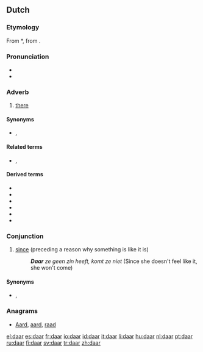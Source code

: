 ==Dutch==
===Etymology===
From {{etyl|odt|nl}} *{{term||thar|lang=odt}}, from {{proto|Germanic|þar|lang=nl}}.

===Pronunciation===
* {{IPA|/daːr/|lang=nl}}
* {{audio|Nl-daar.ogg|audio}}

===Adverb===
{{infl|nl|adverb|cat2=demonstrative adverbs}}

# [[there]]

====Synonyms====
*{{l|nl|ginds}}, {{l|nl|ginder}}

====Related terms====
*{{l|nl|hier}}, {{l|nl|er}}

====Derived terms====
{{top4}}
*{{l|nl|daarbij}}
*{{l|nl|daarom}}
*{{l|nl|daarvan}}
*{{l|nl|daarnaast}}
*{{l|nl|daarover}}
*{{l|nl|daaromheen}}
{{bottom}}

===Conjunction===
{{infl|nl|conjunction}}

# [[since]] (preceding a reason why something is like it is)
#: '''''Daar''' ze geen zin heeft, komt ze niet'' (Since she doesn't feel like it, she won't come)

====Synonyms====
*{{l|nl|aangezien}}, {{l|nl|omdat}}

===Anagrams===
* [[Aard#Dutch|Aard]], [[aard#Dutch|aard]], [[raad#Dutch|raad]]

[[el:daar]]
[[es:daar]]
[[fr:daar]]
[[io:daar]]
[[id:daar]]
[[it:daar]]
[[li:daar]]
[[hu:daar]]
[[nl:daar]]
[[pt:daar]]
[[ru:daar]]
[[fi:daar]]
[[sv:daar]]
[[tr:daar]]
[[zh:daar]]